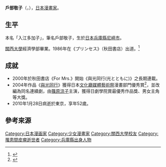 {{Infobox Comics creator 
|名稱= 戶部敬子
|japanese=Tobe Keiko
|image= 
|imagesize= 
|caption=
|本名= 入江多加子
|日文名稱=とべ けいこ
|羅馬拼音= Tobe Keiko
|romaji=
|出生日期= {{birth date|1957|7|30}}
|出生地點= {{JPN}}[[兵庫縣|兵庫縣]][[尼崎市|尼崎市]]
|逝世日期= {{death_date_and_age|2010|1|28|1957|7|30|mf=y}}
|逝世地點= 
|性別= 女
|國籍= {{JPN}}
|職業= [[漫畫家|漫畫家]]
|類型= 
|活動開始= 1986年
|活動結束= 2010年
|筆名=戶部敬子
|簽名=
|代表作= 
|獲得獎項= 
}}
{{漫畫}}

'''戶部敬子'''（{{lang-ja|戸部 けいこ}}，{{bd|1957年|7月30日|2010年|1月28日|}}），[[日本漫畫家|日本漫畫家]]。

==生平==
本名「入江多加子」，筆名戶部敬子，生於[[日本|日本]][[兵庫縣|兵庫縣]][[尼崎市|尼崎市]]。

[[關西大學|關西大學]]經濟學部畢業。1986年在《プリンセス》（秋田書店）出道。<ref>{{Cite web |url=http://archive.j-mediaarts.jp/profile/TOBE_Keiko/ |title=TOBE_Keiko |accessdate=2018-10-30 |archive-date=2018-10-30 |archive-url=https://web.archive.org/web/20181030131238/http://archive.j-mediaarts.jp/profile/TOBE_Keiko/ |dead-url=no }}</ref>

==成就==
* 2000年於秋田書店《For Mrs.》開始《與光同行(光とともに)》之長期連載。
* 2004年作品《[[與光同行|與光同行]]》獲得日本[[文化廳媒體藝術祭|文化廳媒體藝術祭]]漫畫部門優秀賞<ref>{{Cite web |url=http://archive.j-mediaarts.jp/festival/2004/manga/works/08m_HIKARI_TO_TOMONI/ |title=優秀賞 - 光とともに…～自閉症児を抱えて～ |accessdate=2018-10-30 |archive-date=2018-10-30 |archive-url=https://web.archive.org/web/20181030170346/http://archive.j-mediaarts.jp/festival/2004/manga/works/08m_HIKARI_TO_TOMONI/ |dead-url=no }}</ref>，並改編為同名連續劇，由[[篠原涼子|篠原涼子]]主演，獲得日劇學院賞最優秀作品獎、男女主角等大獎。
* 2010年1月28日病逝於東京，享年52歲。

== 參考來源 ==
{{reflist}}

{{normdaten}}
{{DEFAULTSORT:TOBE Keiko}}
[[Category:日本漫画家|Category:日本漫画家]]
[[Category:少女漫畫家|Category:少女漫畫家]]
[[Category:關西大學校友|Category:關西大學校友]]
[[Category:罹患間皮瘤逝世者|Category:罹患間皮瘤逝世者]]
[[Category:兵庫縣出身人物|Category:兵庫縣出身人物]]
